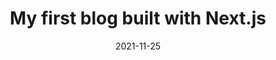 ---
title: 'My first blog built with Next.js'
date: '2021-11-25'
time: '22:45:55'
shortTheme: 'There has been the drastic change in the economy haha'
---